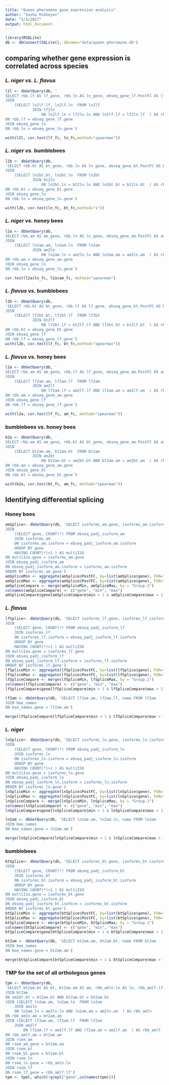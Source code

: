 ```yaml
---
title: "Queen pheromone gene expression analysis"
author: "Sasha Mikheyev"
date: "5/3/2017"
output: html_document
---
```


```r
library(RSQLite)
db <- dbConnect(SQLite(), dbname="data/queen pheromone.db")
```

## comparing whether gene expression is correlated across species
### _L. niger vs. L. flavus_
```r
l2l <- dbGetQuery(db, '
SELECT rbb.lf AS lf_gene, rbb.ln AS ln_gene, ebseq_gene_lf.PostFC AS lf_fc, ebseq_gene_ln.PostFC AS ln_fc FROM ebseq_gene_lf
JOIN
    (SELECT ln2lf.lf, ln2lf.ln  FROM ln2lf
            JOIN lf2ln
                ON ln2lf.ln = lf2ln.ln AND ln2lf.lf = lf2ln.lf  ) AS rbb
ON rbb.lf = ebseq_gene_lf.gene
JOIN ebseq_gene_ln
ON rbb.ln = ebseq_gene_ln.gene')

with(l2l, cor.test(lf_fc, ln_fc,method="spearman"))
```

### _L. niger vs._ bumblebees
```r
l2b <- dbGetQuery(db, 
'SELECT rbb.bt AS bt_gene, rbb.ln AS ln_gene, ebseq_gene_bt.PostFC AS bt_fc, ebseq_gene_ln.PostFC AS ln_fc FROM ebseq_gene_bt
JOIN
    (SELECT ln2bt.bt, ln2bt.ln  FROM ln2bt
            JOIN bt2ln
                ON ln2bt.ln = bt2ln.ln AND ln2bt.bt = bt2ln.bt  ) AS rbb
ON rbb.bt = ebseq_gene_bt.gene
JOIN ebseq_gene_ln
ON rbb.ln = ebseq_gene_ln.gene')

with(l2b, cor.test(ln_fc, bt_fc,method="s"))
```

### _L. niger vs._ honey bees
```r
l2a <- dbGetQuery(db, '
SELECT rbb.am AS am_gene, rbb.ln AS ln_gene, ebseq_gene_am.PostFC AS am_fc, ebseq_gene_ln.PostFC AS ln_fc FROM ebseq_gene_am
JOIN
    (SELECT ln2am.am, ln2am.ln  FROM ln2am
            JOIN am2ln
                ON ln2am.ln = am2ln.ln AND ln2am.am = am2ln.am  ) AS rbb
ON rbb.am = ebseq_gene_am.gene
JOIN ebseq_gene_ln
ON rbb.ln = ebseq_gene_ln.gene')

cor.test(l2a$ln_fc, l2a$am_fc, method="spearman")
```

### _L. flavus vs._ bumblebees
```r
l2b <- dbGetQuery(db, 
'SELECT rbb.bt AS bt_gene, rbb.lf AS lf_gene, ebseq_gene_bt.PostFC AS bt_fc, ebseq_gene_lf.PostFC AS lf_fc FROM ebseq_gene_bt
JOIN
    (SELECT lf2bt.bt, lf2bt.lf  FROM lf2bt
            JOIN bt2lf
                ON lf2bt.lf = bt2lf.lf AND lf2bt.bt = bt2lf.bt  ) AS rbb
ON rbb.bt = ebseq_gene_bt.gene
JOIN ebseq_gene_lf
ON rbb.lf = ebseq_gene_lf.gene')
with(l2b, cor.test(lf_fc, bt_fc,method="spearman"))
```

### _L. flavus vs._ honey bees
```r
l2a <- dbGetQuery(db, '
SELECT rbb.am AS am_gene, rbb.lf AS lf_gene, ebseq_gene_am.PostFC AS am_fc, ebseq_gene_lf.PostFC AS lf_fc FROM ebseq_gene_am
JOIN
    (SELECT lf2am.am, lf2am.lf  FROM lf2am
            JOIN am2lf
                ON lf2am.lf = am2lf.lf AND lf2am.am = am2lf.am  ) AS rbb
ON rbb.am = ebseq_gene_am.gene
JOIN ebseq_gene_lf
ON rbb.lf = ebseq_gene_lf.gene')

with(l2a, cor.test(lf_fc, am_fc, method="spearman"))
```

### bumblebees _vs._ honey bees
```r
b2a <- dbGetQuery(db, '
SELECT rbb.am AS am_gene, rbb.bt AS bt_gene, ebseq_gene_am.PostFC AS am_fc, ebseq_gene_bt.PostFC AS bt_fc FROM ebseq_gene_am
JOIN
    (SELECT bt2am.am, bt2am.bt  FROM bt2am
            JOIN am2bt
                ON bt2am.bt = am2bt.bt AND bt2am.am = am2bt.am  ) AS rbb
ON rbb.am = ebseq_gene_am.gene
JOIN ebseq_gene_bt
ON rbb.bt = ebseq_gene_bt.gene')

with(b2a, cor.test(bt_fc, am_fc, method="spearman"))
```

## Identifying differential splicing

### Honey bees
```r
amSplice<- dbGetQuery(db, 'SELECT isoforms_am.gene, isoforms_am.isoform, PostFC FROM isoforms_am
JOIN
    (SELECT gene, COUNT(*) FROM ebseq_padj_isoform_am 
    JOIN isoforms_am
    ON isoforms_am.isoform = ebseq_padj_isoform_am.isoform
    GROUP BY gene
    HAVING COUNT(*)>1 ) AS multiISO
ON multiIso.gene = isoforms_am.gene
JOIN ebseq_padj_isoform_am 
ON ebseq_padj_isoform_am.isoform = isoforms_am.isoform
ORDER BY isoforms_am.gene')
amSpliceMin <- aggregate(amSplice$PostFC, by=list(amSplice$gene), FUN="min")
amSpliceMax <- aggregate(amSplice$PostFC, by=list(amSplice$gene), FUN="max")
amSpliceCompare <- merge(amSpliceMin, amSpliceMax, by = "Group.1")
colnames(amSpliceCompare) <- c("gene", "min", "max")
amSpliceCompare$gene[amSpliceCompare$min < 1 & amSpliceCompare$max > 1]
```

### _L. flavus_
```r
lfSplice<- dbGetQuery(db, 'SELECT isoforms_lf.gene, isoforms_lf.isoform, PostFC FROM isoforms_lf
JOIN
    (SELECT gene, COUNT(*) FROM ebseq_padj_isoform_lf 
    JOIN isoforms_lf
    ON isoforms_lf.isoform = ebseq_padj_isoform_lf.isoform
    GROUP BY gene
    HAVING COUNT(*)>1 ) AS multiISO
ON multiIso.gene = isoforms_lf.gene
JOIN ebseq_padj_isoform_lf 
ON ebseq_padj_isoform_lf.isoform = isoforms_lf.isoform
ORDER BY isoforms_lf.gene')
lfSpliceMin <- aggregate(lfSplice$PostFC, by=list(lfSplice$gene), FUN="min")
lfSpliceMax <- aggregate(lfSplice$PostFC, by=list(lfSplice$gene), FUN="max")
lfSpliceCompare <- merge(lfSpliceMin, lfSpliceMax, by = "Group.1")
colnames(lfSpliceCompare) <- c("gene", "min", "max")
lfSpliceCompare$gene[lfSpliceCompare$min < 1 & lfSpliceCompare$max > 1]

lf2am <- dbGetQuery(db, 'SELECT lf2am.am, lf2am.lf, name FROM lf2am
JOIN bee_names
ON bee_names.gene = lf2am.am')

merge(lfSpliceCompare[lfSpliceCompare$min < 1 & lfSpliceCompare$max > 1,], lf2am, by.x="gene", by.y="lf")
```

### _L. niger_
```r
lnSplice<- dbGetQuery(db, 'SELECT isoforms_ln.gene, isoforms_ln.isoform, PostFC FROM isoforms_ln
JOIN
    (SELECT gene, COUNT(*) FROM ebseq_padj_isoform_ln 
    JOIN isoforms_ln
    ON isoforms_ln.isoform = ebseq_padj_isoform_ln.isoform
    GROUP BY gene
    HAVING COUNT(*)>1 ) AS multiISO
ON multiIso.gene = isoforms_ln.gene
JOIN ebseq_padj_isoform_ln 
ON ebseq_padj_isoform_ln.isoform = isoforms_ln.isoform
ORDER BY isoforms_ln.gene')
lnSpliceMin <- aggregate(lnSplice$PostFC, by=list(lnSplice$gene), FUN="min")
lnSpliceMax <- aggregate(lnSplice$PostFC, by=list(lnSplice$gene), FUN="max")
lnSpliceCompare <- merge(lnSpliceMin, lnSpliceMax, by = "Group.1")
colnames(lnSpliceCompare) <- c("gene", "min", "max")
lnSpliceCompare$gene[lnSpliceCompare$min < 1 & lnSpliceCompare$max > 1]

ln2am <- dbGetQuery(db, 'SELECT ln2am.am, ln2am.ln, name FROM ln2am
JOIN bee_names
ON bee_names.gene = ln2am.am')

merge(lnSpliceCompare[lnSpliceCompare$min < 1 & lnSpliceCompare$max > 1,], ln2am, by.x="gene", by.y="ln")
```

### bumblebees
```r
btSplice<- dbGetQuery(db, 'SELECT isoforms_bt.gene, isoforms_bt.isoform, PostFC FROM isoforms_bt
JOIN
    (SELECT gene, COUNT(*) FROM ebseq_padj_isoform_bt 
    JOIN isoforms_bt
    ON isoforms_bt.isoform = ebseq_padj_isoform_bt.isoform
    GROUP BY gene
    HAVING COUNT(*)>1 ) AS multiISO
ON multiIso.gene = isoforms_bt.gene
JOIN ebseq_padj_isoform_bt 
ON ebseq_padj_isoform_bt.isoform = isoforms_bt.isoform
ORDER BY isoforms_bt.gene')
btSpliceMin <- aggregate(btSplice$PostFC, by=list(btSplice$gene), FUN="min")
btSpliceMax <- aggregate(btSplice$PostFC, by=list(btSplice$gene), FUN="max")
btSpliceCompare <- merge(btSpliceMin, btSpliceMax, by = "Group.1")
colnames(btSpliceCompare) <- c("gene", "min", "max")
btSpliceCompare$gene[btSpliceCompare$min < 1 & btSpliceCompare$max > 1]

bt2am <- dbGetQuery(db, 'SELECT bt2am.am, bt2am.bt, name FROM bt2am
JOIN bee_names
ON bee_names.gene = bt2am.am')

merge(btSpliceCompare[btSpliceCompare$min < 1 & btSpliceCompare$max > 1,], bt2am, by.x="gene", by.y="bt")
```

### TMP for the set of all orthologous genes
```r
tpm <- dbGetQuery(db,
'SELECT bt2am.bt AS bt, bt2am.am AS am, rbb_amln.ln AS ln, rbb_amlf.lf AS lf, rsem_am.*, rsem_bt.*, rsem_ln.*, rsem_lf.* FROM am2bt
JOIN bt2am
ON am2bt.bt = bt2am.bt AND bt2am.bt = bt2am.bt
JOIN (SELECT ln2am.am, ln2am.ln  FROM ln2am
    JOIN am2ln
    ON ln2am.ln = am2ln.ln AND ln2am.am = am2ln.am  ) AS rbb_amln
ON rbb_amln.am = bt2am.am
JOIN (SELECT lf2am.am, lf2am.lf  FROM lf2am
    JOIN am2lf
        ON lf2am.lf = am2lf.lf AND lf2am.am = am2lf.am  ) AS rbb_amlf
ON rbb_amlf.am = bt2am.am 
JOIN rsem_am
ON rsem_am.gene = bt2am.am
JOIN rsem_bt
ON rsem_bt.gene = bt2am.bt
JOIN rsem_ln
ON rsem_ln.gene = rbb_amln.ln
JOIN rsem_lf
ON rsem_lf.gene = rbb_amlf.lf')
tpm <- tpm[, which(!grepl("gene",colnames(tpm)))]
```